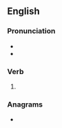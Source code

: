 ==English==

===Pronunciation===
* {{IPA|en|/pɹaɪzd/}}
* {{homophones|en|prized}}

===Verb===
{{head|en|verb form}}

# {{en-past of|prise}}

===Anagrams===
* {{anagrams|en|a=deiprs|'spired|Prides|Spider|prides|re-dips|redips|risped|spider|spired}}